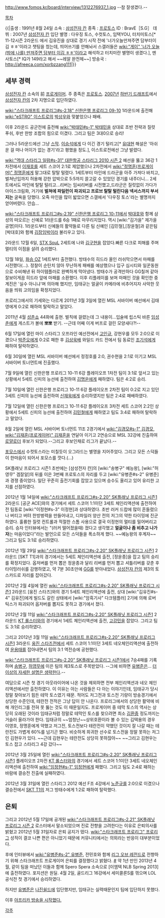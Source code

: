 http://www.fomos.kr/board/interview/1312276937_1.jpg
--참 잘생겼다.--

[[목차]]

{{|출생 : 1991년 8월 24일
소속 : [[삼성전자 칸]]
종족 : [[프로토스]]
ID : BravE［S.G］
데뷔 : 2007년 [[삼성전자 칸]] 입단
별명 : 다우징 토스, 수컷토스, 임택YOU, 터치미토스[* 11-12시즌 2라운드 에서 김유진을 상대로 경기 시작 전에 '너가오늘만져주면 담부터이김 ㅎㅎ'이라고 챗팅을 첬는데, 띄어쓰기를 안해놔서 스갤러들은 [[wiki:"게이" '너가 오늘 (밤에 나를) 만져주면 담부터 이김 ㅎㅎ']]이라고 해석하고 터치미란 별명이 생겼다.], 멘사토스[* IQ가 149라고 해서 ~~레알 완전체~~]
방송국 : http://afreeca.com/xorbzzang111|}}
== 세부 경력 ==
[[삼성전자 칸]] 소속의 前 [[프로게이머]]. 주 종족은 [[프로토스]]. [[2007년]] [http://www.fomos.kr/board/board.php?mode=read&keyno=8572&db=issue 하반기 드래프트]에서 [[삼성전자 칸]]의 2차 지명으로 입단하였다.

[[wiki:"스타크래프트 프로리그#s-2.18" 신한은행 프로리그 09-10]] 1라운드에 출전해 [[wiki:"eSTRO" 이스트로]]의 [[박상우]]와 맞붙었으나 패배.

이후 2라운드 공군전에 출전해 [[wiki:"박태민#s-1" 박태민]]을 상대로 초반 전략과 질럿 푸쉬, 후반 한방 조합의 힘으로 이겼다. 그리고 팀은 3대0으로 승리!

그러나 5라운드에선 그냥 [[스막]]. [[이승석]]에게 다 이긴 경기 털리고[* [[유대현]] 해설은 '아쉬운 걸 떠나 어이가 없는 경기'라고 평했을 정도.], 이스트로전에선 그냥 발렸다.

[[wiki:"역대 스타리그 일람#s-31" 대한항공 스타리그 2010 시즌 2]] 예선을 뚫고 36강 1차전에서 [[이재호]]를 세트 스코어 2:1로 제압했으나 2차전에서 [[wiki:"정명훈(프로게이머)" 정명훈]]에게 말그대로 탈탈 털렸다.
1세트부터 마인에 드라군을 아주 가져다 바치고, 벌쳐난입까지 허용해 강한 압박으로 5:5까지 끌고갈 수 있었던 경기를 내주더니...
2세트에서도 마인에 탈탈 털리고...리버는 임씨리버를 시전했고,드라군은 질럿없이 가다가 아이스크림화, 거기에 '''벌쳐에 파일런이 파괴되고 프로브 탈탈 털린다음 넥서스까지 부서지는''' 굴욕을 당했다. 오죽 마인을 많이 밟았으면 스갤에서 '다우징 토스'라는 별명까지 얻어버렸다. 안습...

[[wiki:"스타크래프트 프로리그#s-2.19" 신한은행 프로리그 10-11]]에서 [[박대호]]와 함께 삼성의 떠오르는 신예로 1라운드를 6승 1패로 마무리지었다. 역시 [wiki:"김가을" 제가을공명]이다. 1라운드부터 신예들의 활약들로 다른 팀 신예인 [김민철],[장윤철]과 같은팀 [박대호]와 함께 [[김장임박]]이라 불리우고 있다. 

2라운드 12월 6일, [[STX SouL]] 2세트에 나와 [[김구현]]을 잡았다.빠른 다크로 피해를 주며 멀티의 이점을 살려 승리했다.

12월 18일, [[화승 OZ]] 1세트부터 출전했다. 방태수의 히드라 올인 러쉬막으면서 마패를 시전했다(…). 정찰이 순탄치 않아 무난하게 패배를 예상했으나 입구 심시티와 일꾼동원으로 수비해낸 뒤 하이템플러로 완벽하게 막아냈다. 방태수가 공격만하다 GG칠꺼 같아 잘보이게끔 히드라 앞에 마패를 소환했다.
이후 리플레이를 보며 마패인 것을 확인한 중계진은 '실수 아니냐'며 의아해 했지만, 임태규는 얼굴이 카메라에 비추어지자 사악한 웃음을 띄워 고의임을 확정지었다.

프로리그에서의 기세와는 다르게 2011년 3월 3일에 열린 MSL 서바이버 예선에서 김태영에게 0:2로 패하여 탈락하고 말았다.

2011년 4월 [[성춘쇼]] 44화에 출현. 벌칙에 걸렸는데 그 내용이...입술에 립스틱 바른 [[임성춘]]에게 게스트가 볼에 '''뽀뽀''' 받기. --근데 어째 이게 버프로 걸린 모양새다?!--

6월 17일에 열린 마이 스타리그 오프라인 예선전에서 [[고인규]], 강현우를 모두 2:0으로 이겼으나 [[박준오]]에게 0:2로 패한 후 [[김상욱]]배 와일드 카드 전에서 팀 동료인 [[조기석]]에게 패하여 탈락하였다.

6월 30일에 열린 MSL 서바이버 예선에서 정정호를 2:0, 권수현을 2:1로 이기고 MSL 서바이버 토너먼트에 진출했다.

7월 9일에 열린 신한은행 프로리그 10-11 6강 플레이오프 1차전 팀이 3:1로 앞서고 있는 상황에서 5세트 신피의 능선에 출전하여 [[김명운]]에게 패하였다. 팀은 4:2로 승리.

7월 10일에 열린 신한은행 프로리그 10-11 6강 플레이오프 2차전 팀이 0:2로 지고 있던 3세트 신피의 능선에 출전하여 [[신재욱]]에게 승리하였지만 팀은 2:4로 패배하였다. 

7월 12일에 열린 신한은행 프로리그 10-11 6강 플레이오프 3차전 세트 스코어 2:2인 상황에서 5세트 신피의 능선에 출전하여 [[김민철]]에게 패하였고 팀도 3:4로 패하여 탈락하고 말았다.

8월 2일에 열린 MSL 서바이버 토너먼트 11조 2경기에서 [[wiki:"김경모#s-1" 김경모]], [[wiki:"김재훈(프로게이머)" 김재훈]]을 연달아 이기고 2연승으로 MSL 32강에 진출하여 [[로얄로더]] 후보가 되었다.--그리고 후보인채로 리그가 끝났다.--

[[포모스]]에서 수컷토스라는 미칠듯이 오그라드는 별명을 지어주었다. 그리고 모든 스덕들이 한마음이 되어서 포모스를 깟다.(...)

SK플래닛 프로리그 시즌1 초반에는 [삼성전자 칸]의 [wiki:"송병구" 예능왕], [wiki:"허영무" 겜잘알]의 뒤를 이은 3번째 프로토스의 자리를 두고 [wiki:"유병준#s-2" 유병준]과 경쟁 중이었다. 일단 꾸준히 출전기회를 잡았고 있으며 승수도 올리고 있어 유리한 고지를 선점하였다.

2012년 1월 14일에 [[wiki:"스타크래프트 프로리그#s-2.20" SK플래닛 프로리그 시즌1]] 2라운드 [공군 ACE]와의 경기에서 세트 스코어 1:1이던 3세트 체인리액션에 출전하여 전 팀동료 [wiki:"이정현#s-3" 이정현]과 상대하였다. 초반 러커 드랍에 많이 흔들렸으나 버티고 버텨 한방벙력을 만들어내고, 디파일러 양산 전의 저그의 약한 타이밍에 진군하였다. 훌륭한 질럿 컨트롤과 적절한 스톰 사용으로 결국 이정현의 멀티를 밀어버리고 승리. 승자 인터뷰에서는 "(러커 떨어졌을때) 졌다고 생각했고 '''얼굴이나 좀 비추고 나가자'''는 마음이었다"라는 발언으로 모든 스덕들을 폭소하게 했다. ~~예능왕의 후계자~~
그리고 팀도 3:1로 승리하였다.

2012년 1월 29일 [[wiki:"스타크래프트 프로리그#s-2.20" SK플래닛 프로리그 시즌1]] 2라운드 [SKT T1]과의 경기에서는 5세트 체인리액션에 출전, [정윤종]을 잡고 팀의 승리를 확정지었다. 옵저버를 먼저 뽑은 정윤종과 달리 리버를 먼저 뽑고 셔틀리버를 갖춘 후 타이밍러쉬를 감행하였고, 약 7분 30초만에 [[GG]]를 받아내었다. [[삼성전자 칸]]의 제3의 토스카드로 자리를 잡아갔다.

2012년 2월 4일에 열린 [[wiki:"스타크래프트 프로리그#s-2.20" SK플래닛 프로리그 시즌1]] 2라운드 [웅진 스타즈]와의 경기 5세트 체인리액션에 출전, 상대 [wiki:"김유진#s-4" 김유진]에게 빌드도 갈린 상태에서 [wiki:"암흑기사" 다크템플러] 2기에 의해 로버틱스가 파괴되어 옵저버를 뽑지도 못하고 경기에서 졌다.

2012년 2월 11일 [[wiki:"스타크래프트 프로리그#s-2.20" SK플래닛 프로리그 시즌1]] 2라운드 [[KT 롤스터]]와의 경기에서 1세트 체인리액션에 출전, [[고강민]]을 잡았다. 그리고 팀도 3:1로 승리하였다.

그리고 2012년 3월 11일 [[wiki:"스타크래프트 프로리그#s-2.20" SK플래닛 프로리그 시즌1]] 3라운드 [[웅진 스타즈]]전에서 세트 스코어 1:1이던 3세트 네오체인리액션에 출전하여 [[윤용태]]를 잡아내면서 팀의 3:1 역전승에 공헌했다.

[[wiki:"스타크래프트 프로리그#s-2.20" SK플래닛 프로리그 시즌1]]에서 7승4패를 기록하며 [[송병구]], [[허영무]]에 이은 팀의 제3토스로 주목받았다. --그에 비하면 [[유병준#s-1|유병준]]은... [[더 이상의 자세한 설명은 생략한다]].--

여담으로 시즌 첫 경기 아웃라이어에 나온 것을 제외하면 전부 체인리액션과 네오 체인리액션에서만 출전하였다. 이 이유는 아는 사람들은 다 아는 이야기인데, 임태규가 당시 정말 찾아보기 힘든 테막 토스였기 때문. 적어도 저그전과 토스전 기량이 방송경기에서 상당한 수준인데, 테란전 전적은 그냥 답이 안 나온다. 프로리그에서의 상당한 활약에 비해 개인리그를 전혀 못 뚫는 것도 이 때문일지도. 프로게이머 중 테막 토스의 역사는 상당히 오래된 것이라 임태규처럼 정말로 테막인 토스를 찾으려면 최소 [[김환중]] 정도까지는 거슬러 올라가야 한다. 임태규의 ~~엄청난~~상위호환이라 볼 수 있는 김택용의 경우 이영호, 정명훈에게 약했고 저그전, 토스전보다 테란전이 약했던 것이지 잘 나갈 때는 테란전도 가볍게 60%를 넘기곤 했다. 비슷하게 희귀한 선수로 토스전을 정말 못하는 저그인 김현우가 있다. ~~근데 김현우는 테란전도 상당히 못하잖아~~ ~~그리고 김현우는 토스 잡고 스타리그 4강 갔다~~

2012년 3월 25일에 열린 [[wiki:"스타크래프트 프로리그#s-2.20" SK플래닛 프로리그 시즌1]] 플레이오프 2차전 [[KT 롤스터]]와의 경기에서 세트 스코어 1:1이던 3세트 네오체인리액션에 출전하여 [[wiki:"임정현#s-1" 임정현]]에게 패했다. 그리고 팀도 2:4로 패하는 바람에 결승전 진출에 실패하였다.

2012년 3월 31일에 열린 스타리그 2012 예선 F조 4강에서 [[노준규]]를 2:0으로 이겼으나 결승전에서 [[SKT T1]]의 저그 방태수에게 1:2로 패하여 탈락했다.

== 은퇴 ==

그리고 2012년 5월 17일에 공개된 [[wiki:"스타크래프트 프로리그#s-2.21" SK플래닛 프로리그 시즌 2]] 로스터에서 말소되었으며 진로 전향을 고려한다는 이유로 은퇴의사를 밝혔고 2012년 5월 31일자로 은퇴 공지가 떴다. [[wiki:"스타크래프트 프로리그" 프로리그]] 성적이 결코 나쁜 편은 아니었기 때문에 커뮤니티에서는 의외라는 반응이 대부분이었다.
 
후에 인터뷰에서 [[wiki:"유병준#s-2" 유병준]], 전민호와 함께 [[리그 오브 레전드]]로 전향하기 위해 스타크래프트 프로게이머 은퇴를 결정했다고 밝혔다. [http://www.fomos.kr/board/board.php?mode=read&keyno=125103&db=issue&cate=&page=1&field=&kwrd= #] 약 1년 만인 2013년 4월, 같이 팀을 떠났던 이들과 함께 Spero Spera 소속으로 [이엠텍 NLB Spring 2013]에 출전하였다. 포지션은 원딜. 4월 2일, 골드리그 16강에서 세미콜론S를 꺾으며 LOL 공식전 첫 경기에서 승리하였다.

하지만 [[유병준]]은 [[나진쉴드]]에 입단했지만, 임태규는 실력때문인지 팀에 입단하지 못했다.

이후 [http://afreeca.com/xorbzzang111 아프리카 방송을 시작했다.]

[[각주]]
